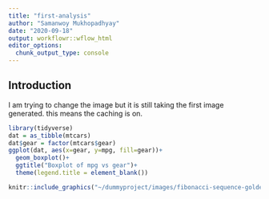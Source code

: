 ```yaml
---
title: "first-analysis"
author: "Samanwoy Mukhopadhyay"
date: "2020-09-18"
output: workflowr::wflow_html
editor_options:
  chunk_output_type: console
---
```


## Introduction

I am trying to change the image but it is still taking the first image generated. this means the caching is on.

```r
library(tidyverse)
dat = as_tibble(mtcars)
dat$gear = factor(mtcars$gear)
ggplot(dat, aes(x=gear, y=mpg, fill=gear))+
  geom_boxplot()+
  ggtitle("Boxplot of mpg vs gear")+
  theme(legend.title = element_blank())
```


```r
knitr::include_graphics("~/dummyproject/images/fibonacci-sequence-golden-ratio-mathematics-spiral-square-black-background-numbers-geometry-monochrome-inception.jpg")
```


